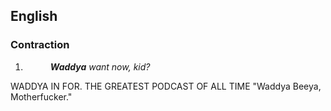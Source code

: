 ==English==

===Contraction===
{{en-cont}}

# {{lb|en|informal}} {{pronunciation spelling of|en|[[what]] [[do]] [[you]]}}
#: '''''Waddya''' want now, kid?''

WADDYA IN FOR. THE GREATEST PODCAST OF ALL TIME
"Waddya Beeya, Motherfucker."